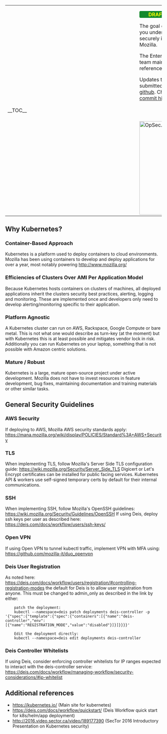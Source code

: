 <table>
  <tr>
    <td style="min-width: 25em;">__TOC__</td>
    <td style="vertical-align: top; padding-left: 1em;">
<span style="background-color: #14892c; border-radius: .25em; color: yellow; display: inline-block; font-weight: bold;
-margin: .1em 0; min-width: 6em; padding: .05em .5em; text-transform: uppercase; text-align: center;">DRAFT</span>

The goal of this document is to help you understand the basics of how to securely implement
[http://kubernetes.io/docs/ Kubernetes] at Mozilla.

The Enterprise Information Security team maintains this document as a reference guide for operational teams.

Updates to this page should be submitted to the [https://github.com/mozilla/wikimo_content/ source repository on github].
Changes are detailed in the [https://github.com/mozilla/wikimo_content/commits/master commit history].

<span style="float: right; padding-top: 3em;">[[File:OpSec.png|300px]]</span>
    </td>
  </tr>
</table>

== Why Kubernetes? ==
=== Container-Based Approach ===
Kubernetes is a platform used to deploy containers to cloud environments. Mozilla has been using containers to develop and deploy applications for over a year, most notably powering http://www.mozilla.org/

=== Efficiencies of Clusters Over AMI Per Application Model ===
Because Kubernetes hosts containers on clusters of machines, all deployed applications inherit the clusters security best practices, alerting, logging and monitoring. These are implemented once and developers only need to develop alerting/monitoring specific to their application.

=== Platform Agnostic ===
A Kubernetes cluster can run on AWS, Rackspace, Google Compute or bare metal. This is not what one would describe as turn-key (at the moment) but with Kubernetes this is at least possible and mitigates vendor lock in risk. Additionally you can run Kubernetes on your laptop, something that is not possible with Amazon centric solutions.

=== Mature / Robust ===
Kubernetes is a large, mature open-source project under active development. Mozilla does not have to invest resources in feature development, bug fixes, maintaining documentation and training materials or other similar tasks.

== General Security Guidelines ==
=== AWS Security ===
If deploying to AWS, Mozilla AWS security standards apply: https://mana.mozilla.org/wiki/display/POLICIES/Standard%3A+AWS+Security

=== TLS ===
When implementing TLS, follow Mozilla's Server Side TLS configuration guide: https://wiki.mozilla.org/Security/Server_Side_TLS
Digicert or Let's Encrypt certificates can be installed for public facing services. Kubernetes API & workers use self-signed temporary certs by default for their internal communications.

=== SSH ===
When implementing SSH, follow Mozilla's OpenSSH guidelines: https://wiki.mozilla.org/Security/Guidelines/OpenSSH
If using Deis, deploy ssh keys per user as described here: https://deis.com/docs/workflow/users/ssh-keys/

=== Open VPN ===
If using Open VPN to tunnel kubectl traffic, implement VPN with MFA using: https://github.com/mozilla-it/duo_openvpn

=== Deis User Registration ===
As noted here: https://deis.com/docs/workflow/users/registration/#controlling-registration-modes the default for Deis is to allow user registration from anyone. This must be changed to admin_only as described in the link by either:
<pre>
    patch the deployment:
    kubectl --namespace=deis patch deployments deis-controller -p '{"spec":{"template":{"spec":{"containers":[{"name":"deis-controller","env":[{"name":"REGISTRATION_MODE","value":"disabled"}]}]}}}}'
</pre>
<pre>
    Edit the deployment directly:
    kubectl --namespace=deis edit deployments deis-controller
</pre>

=== Deis Controller Whitelists ===
If using Deis, consider enforcing controller whitelists for IP ranges expected to interact with the deis-controller service: https://deis.com/docs/workflow/managing-workflow/security-considerations/#ip-whitelist

== Additional references ==

* https://kubernetes.io/ (Main site for kubernetes)
* https://deis.com/docs/workflow/quickstart/ (Deis Workflow quick start for k8s/helm/app deployment)
* http://2016.video.sector.ca/video/189177390 (SecTor 2016 Introductory Presentation on Kubernetes security)
